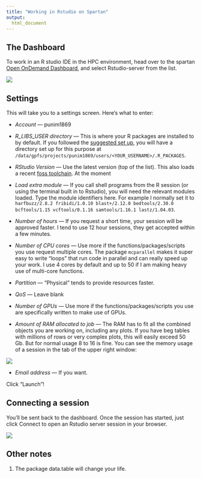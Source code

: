 ---
title: "Working in Rstudio on Spartan"
output:
  html_document
---

## The Dashboard

To work in an R studio IDE in the HPC environment, head over to the spartan [Open OnDemand Dashboard](https://spartan-ood.hpc.unimelb.edu.au/pun/sys/dashboard/batch_connect/sessions), and select Rstudio-server from the list.

![](images/ondemandR.png)

## Settings

This will take you to a settings screen. Here's what to enter:

- *Account* --- punim1869

- *R_LIBS_USER directory* --- This is where your R packages are installed to by default. If you followed the [suggested set up](./getting_started.html), you will have a directory set up for this purpose at `/data/gpfs/projects/punim1869/users/<YOUR_USERNAME>/.R_PACKAGES`.

- *RStudio Version* --- Use the latest version (top of the list). This also loads a recent [foss toolchain](tutorial_module.html).
 At the moment 
- *Load extra module* --- If you call shell programs from the R session (or using the terminal built in to Rstudio), you will need the relevant modules loaded. Type the module identifiers here. For example I normally set it to `harfbuzz/2.8.2 fribidi/1.0.10 blast+/2.12.0 bedtools/2.30.0 bcftools/1.15 vcftools/0.1.16 samtools/1.16.1 lastz/1.04.03`.

- *Number of hours* --- If you request a short time, your session will be approved faster. I tend to use 12 hour sessions, they get accepted within a few minutes.

- *Number of CPU cores* --- Use more if the functions/packages/scripts you use request multiple cores. The package `mcparallel` makes it super easy to write "loops" that run code in parallel and can really speed up your work. I use 4 cores by default and up to 50 if I am making heavy use of multi-core functions.

- *Partition* --- "Physical" tends to provide resources faster.

- *QoS* --- Leave blank

- *Number of GPUs* --- Use more if the functions/packages/scripts you use are specifically written to make use of GPUs.

- *Amount of RAM allocated to job* --- The RAM has to fit all the combined objects you are working on, including any plots. If you have beg tables with millions of rows or very complex plots, this will easily exceed 50 Gb. But for normal usage 8 to 16 is fine. You can see the memory usage of a session in the <environment> tab of the upper right window:

![](images/RRam.png)

- *Email address* --- If you want.

Click "Launch"!

## Connecting a session

You'll be sent back to the dashboard. Once the session has started, just click Connect to open an Rstudio server session in your browser.

![](images/Rinteractives.png)

## Other notes

1) The package data.table will change your life.